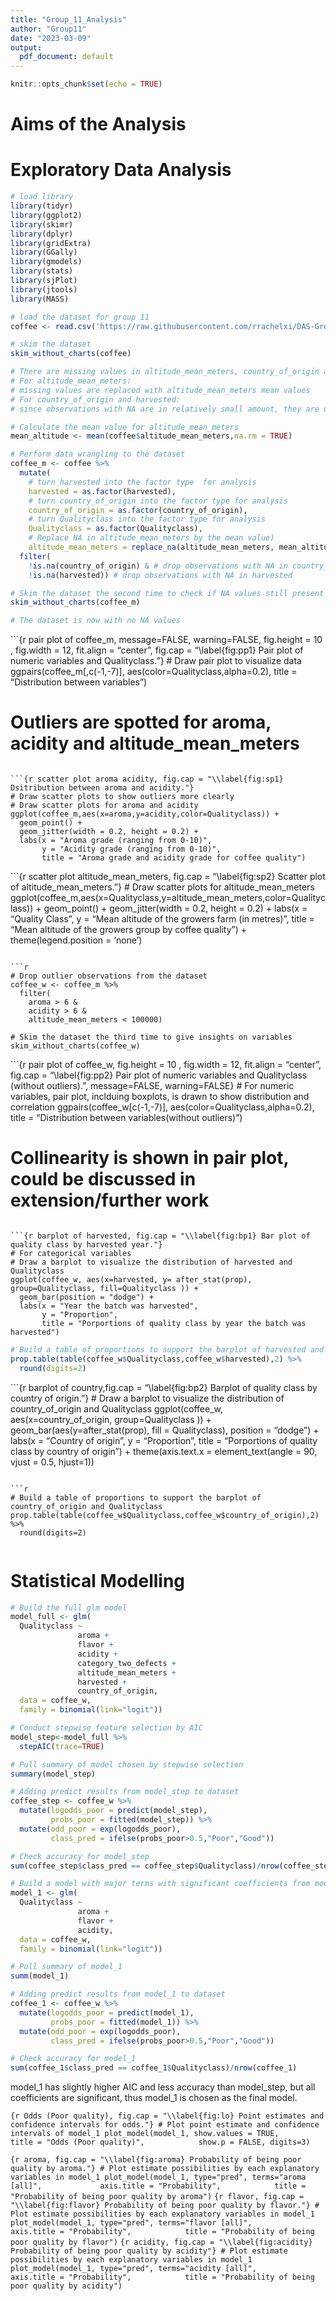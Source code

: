 ```yaml
---
title: "Group_11_Analysis"
author: "Group11"
date: "2023-03-09"
output:
  pdf_document: default
---
```


```r
knitr::opts_chunk$set(echo = TRUE)

```

# Aims of the Analysis

# Exploratory Data Analysis

```r
# load library
library(tidyr)
library(ggplot2)
library(skimr)
library(dplyr)
library(gridExtra)
library(GGally)
library(gmodels)
library(stats)
library(sjPlot)
library(jtools)
library(MASS)

# load the dataset for group 11
coffee <- read.csv('https://raw.githubusercontent.com/rrachelxi/DAS-Group-11/main/dataset11.csv')
```


```r
# skim the dataset
skim_without_charts(coffee)

# There are missing values in altitude_mean_meters, country_of_origin and harvested
# For altitude_mean_meters:
# missing values are replaced with altitude_mean_meters mean values
# For country_of_origin and harvested:
# since observations with NA are in relatively small amount, they are dropped
```

```r
# Calculate the mean value for altitude_mean_meters
mean_altitude <- mean(coffee$altitude_mean_meters,na.rm = TRUE)

# Perform data wrangling to the dataset
coffee_m <- coffee %>%
  mutate(
    # turn harvested into the factor type  for analysis
    harvested = as.factor(harvested), 
    # turn country_of_origin into the factor type for analysis
    country_of_origin = as.factor(country_of_origin), 
    # turn Qualityclass into the factor type for analysis
    Qualityclass = as.factor(Qualityclass), 
    # Replace NA in altitude_mean_meters by the mean value)
    altitude_mean_meters = replace_na(altitude_mean_meters, mean_altitude)) %>% 
  filter(
    !is.na(country_of_origin) & # drop observations with NA in country_of_origin
    !is.na(harvested)) # drop observations with NA in harvested

# Skim the dataset the second time to check if NA values still present
skim_without_charts(coffee_m)

# The dataset is now with no NA values
```


```{r pair plot of coffee_m, message=FALSE, warning=FALSE, fig.height = 10 , fig.width = 12, fit.align = "center", fig.cap = "\\label{fig:pp1} Pair plot of numeric variables and Qualityclass."}
# Draw pair plot to visualize data
ggpairs(coffee_m[,c(-1,-7)], 
        aes(color=Qualityclass,alpha=0.2), 
        title = "Distribution between variables")

# Outliers are spotted for aroma, acidity and altitude_mean_meters
```

```{r scatter plot aroma acidity, fig.cap = "\\label{fig:sp1} Dsitribution between aroma and acidity."}
# Draw scatter plots to show outliers more clearly
# Draw scatter plots for aroma and acidity
ggplot(coffee_m,aes(x=aroma,y=acidity,color=Qualityclass)) +
  geom_point() +
  geom_jitter(width = 0.2, height = 0.2) +
  labs(x = "Aroma grade (ranging from 0-10)", 
       y = "Acidity grade (ranging from 0-10)",
       title = "Aroma grade and acidity grade for coffee quality")
```

```{r scatter plot altitude_mean_meters, fig.cap = "\\label{fig:sp2} Scatter plot of altitude_mean_meters."}
# Draw scatter plots for altitude_mean_meters
ggplot(coffee_m,aes(x=Qualityclass,y=altitude_mean_meters,color=Qualityclass)) +
  geom_point() +
  geom_jitter(width = 0.2, height = 0.2) +
  labs(x = "Quality Class", 
       y = "Mean altitude of the growers farm (in metres)",
       title = "Mean altitude of the growers group by coffee quality") +
  theme(legend.position = 'none')
  
```

```r
# Drop outlier observations from the dataset
coffee_w <- coffee_m %>%
  filter(
    aroma > 6 & 
    acidity > 6 & 
    altitude_mean_meters < 100000)

# Skim the dataset the third time to give insights on variables
skim_without_charts(coffee_w)
```

```{r pair plot of coffee_w, fig.height = 10 , fig.width = 12, fit.align = "center", fig.cap = "\\label{fig:pp2} Pair plot of numeric variables and Qualityclass (without outliers).", message=FALSE, warning=FALSE}
# For numeric variables, pair plot, inclduing boxplots, is drawn to show distribution and correlation
ggpairs(coffee_w[c(-1,-7)], 
        aes(color=Qualityclass,alpha=0.2), 
        title = "Distribution between variables(without outliers)")

# Collinearity is shown in pair plot, could be discussed in extension/further work
```

```{r barplot of harvested, fig.cap = "\\label{fig:bp1} Bar plot of quality class by harvested year."}
# For categorical variables
# Draw a barplot to visualize the distribution of harvested and Qualityclass
ggplot(coffee_w, aes(x=harvested, y= after_stat(prop), group=Qualityclass, fill=Qualityclass )) +
  geom_bar(position = "dodge") +
  labs(x = "Year the batch was harvested",
       y = "Proportion",
       title = "Porportions of quality class by year the batch was harvested")
```

```r
# Build a table of proportions to support the barplot of harvested and Qualityclass
prop.table(table(coffee_w$Qualityclass,coffee_w$harvested),2) %>%
  round(digits=2)
```

```{r barplot of country,fig.cap = "\\label{fig:bp2} Barplot of quality class by country of origin."}
# Draw a barplot to visualize the distribution of country_of_origin and Qualityclass
ggplot(coffee_w, aes(x=country_of_origin, group=Qualityclass )) +
  geom_bar(aes(y=after_stat(prop), fill = Qualityclass),  position = "dodge") +
  labs(x = "Country of origin",
       y = "Proportion",
       title = "Porportions of quality class by country of origin") +
  theme(axis.text.x = element_text(angle = 90, vjust = 0.5, hjust=1)) 

```

```r
# Build a table of proportions to support the barplot of country_of_origin and Qualityclass
prop.table(table(coffee_w$Qualityclass,coffee_w$country_of_origin),2) %>%
  round(digits=2)


```

# Statistical Modelling

```r
# Build the full glm model
model_full <- glm(
  Qualityclass ~ 
               aroma + 
               flavor +
               acidity +
               category_two_defects +
               altitude_mean_meters +
               harvested +
               country_of_origin,
  data = coffee_w,
  family = binomial(link="logit"))

# Conduct stepwise feature selection by AIC
model_step<-model_full %>%
  stepAIC(trace=TRUE)
```

```r
# Pull summary of model chosen by stepwise selection
summary(model_step)
```

```r
# Adding predict results from model_step to dataset
coffee_step <- coffee_w %>%
  mutate(logodds_poor = predict(model_step),
         probs_poor = fitted(model_step)) %>%
  mutate(odd_poor = exp(logodds_poor),
         class_pred = ifelse(probs_poor>0.5,"Poor","Good"))

# Check accuracy for model_step
sum(coffee_step$class_pred == coffee_step$Qualityclass)/nrow(coffee_step)
```

```r
# Build a model with major terms with significant coefficients from model_step
model_1 <- glm(
  Qualityclass ~ 
               aroma + 
               flavor +
               acidity,
  data = coffee_w,
  family = binomial(link="logit"))

# Pull summary of model_1
summ(model_1)
```

```r
# Adding predict results from model_1 to dataset
coffee_1 <- coffee_w %>%
  mutate(logodds_poor = predict(model_1),
         probs_poor = fitted(model_1)) %>%
  mutate(odd_poor = exp(logodds_poor),
         class_pred = ifelse(probs_poor>0.5,"Poor","Good"))

# Check accuracy for model_1
sum(coffee_1$class_pred == coffee_1$Qualityclass)/nrow(coffee_1)
```
model_1 has slightly higher AIC and less accuracy than model_step, but all coefficients are significant, thus model_1 is chosen as the final model.

```{r Odds (Poor quality), fig.cap = "\\label{fig:lo} Point estimates and confidence intervals for odds."}
# Plot point estimate and confidence intervals of model_1
plot_model(model_1, show.values = TRUE, 
           title = "Odds (Poor quality)",
           show.p = FALSE, digits=3)
```

```{r aroma, fig.cap = "\\label{fig:aroma} Probability of being poor quality by aroma."}
# Plot estimate possibilities by each explanatory variables in model_1
plot_model(model_1, type="pred", terms="aroma [all]", 
           axis.title = "Probability",
           title = "Probability of being poor quality by aroma")
```
```{r flavor, fig.cap = "\\label{fig:flavor} Probability of being poor quality by flavor."}
# Plot estimate possibilities by each explanatory variables in model_1
plot_model(model_1, type="pred", terms="flavor [all]", 
           axis.title = "Probability",
           title = "Probability of being poor quality by flavor")
```
```{r acidity, fig.cap = "\\label{fig:acidity} Probability of being poor quality by acidity"}
# Plot estimate possibilities by each explanatory variables in model_1
plot_model(model_1, type="pred", terms="acidity [all]", 
           axis.title = "Probability",
           title = "Probability of being poor quality by acidity")
```
